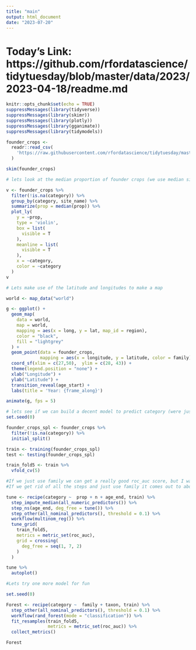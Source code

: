 ```yaml
---
title: "main"
output: html_document
date: "2023-07-20"
---
```


# Today's Link: https://github.com/rfordatascience/tidytuesday/blob/master/data/2023/2023-04-18/readme.md

```r
knitr::opts_chunk$set(echo = TRUE)
suppressMessages(library(tidyverse))
suppressMessages(library(skimr))
suppressMessages(library(plotly))
suppressMessages(library(gganimate))
suppressMessages(library(tidymodels))
```

```r
founder_crops <-
  readr::read_csv(
    'https://raw.githubusercontent.com/rfordatascience/tidytuesday/master/data/2023/2023-04-18/founder_crops.csv'
  )

skim(founder_crops)
```

```r
# lets look at the median proportion of founder crops (we use median since there are some impactful outliers)

v <- founder_crops %>%
  filter(!is.na(category)) %>%
  group_by(category, site_name) %>%
  summarize(prop = median(prop)) %>%
  plot_ly(
    y = ~prop,
    type = 'violin',
    box = list(
      visible = T
    ),
    meanline = list(
      visible = T
    ),
    x = ~category,
    color = ~category
  ) 
v
```

```r
# Lets make use of the latitude and longitudes to make a map

world <- map_data("world")

g <- ggplot() +
  geom_map(
    data = world,
    map = world,
    mapping = aes(x = long, y = lat, map_id = region),
    color = "black",
    fill = "lightgrey"
  ) +
  geom_point(data = founder_crops,
             mapping = aes(x = longitude, y = latitude, color = family)) +
  coord_sf(xlim = c(27,50),  ylim = c(28, 43)) +
  theme(legend.position = "none") +
  xlab("Longitude") + 
  ylab("Latitude") +
  transition_reveal(age_start) +
  labs(title = 'Year: {frame_along}')

animate(g, fps = 5)
```

```r
# lets see if we can build a decent model to predict category (were just gonna do a simple model)
set.seed(0)

founder_crops_spl <- founder_crops %>%
  filter(!is.na(category)) %>%
  initial_split()

train <- training(founder_crops_spl)
test <- testing(founder_crops_spl)

train_fold5 <- train %>%
  vfold_cv(5)

#If we just use family we can get a really good roc_auc score, but I want to see if we can use other predictors
#If we get rid of all the steps and just use family it comes out to about ~0.9

tune <- recipe(category ~  prop + n + age_end, train) %>%
  step_impute_median(all_numeric_predictors()) %>%
  step_ns(age_end, deg_free = tune()) %>%
  step_other(all_nominal_predictors(), threshold = 0.1) %>%
  workflow(multinom_reg()) %>%
  tune_grid(
    train_fold5,
    metrics = metric_set(roc_auc),
    grid = crossing(
      deg_free = seq(1, 7, 2)
    )
  )

tune %>%
  autoplot()
```
```r
#Lets try one more model for fun

set.seed(0)

Forest <- recipe(category ~  family + taxon, train) %>%
  step_other(all_nominal_predictors(), threshold = 0.1) %>%
  workflow(rand_forest(mode = "classification")) %>%
  fit_resamples(train_fold5,
                metrics = metric_set(roc_auc)) %>%
  collect_metrics()

Forest
```

